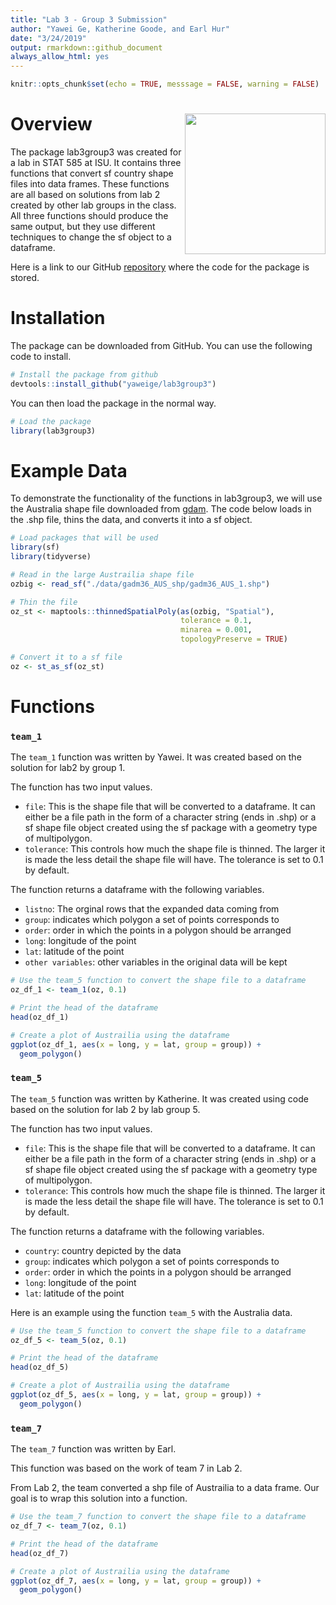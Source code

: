 ```yaml
---
title: "Lab 3 - Group 3 Submission"
author: "Yawei Ge, Katherine Goode, and Earl Hur"
date: "3/24/2019"
output: rmarkdown::github_document
always_allow_html: yes
---
```


```r
knitr::opts_chunk$set(echo = TRUE, messsage = FALSE, warning = FALSE)
```

# Overview <img align="right" width="225" height="225" src="./data-raw/sticker.png">

The package lab3group3 was created for a lab in STAT 585 at ISU. It contains three functions that convert sf country shape files into data frames. These functions are all based on solutions from lab 2 created by other lab groups in the class. All three functions should produce the same output, but they use different techniques to change the sf object to a dataframe.

Here is a link to our GitHub [repository](https://github.com/yaweige/lab3group3) where the code for the package is stored.

# Installation

The package can be downloaded from GitHub. You can use the following code to install.

```r
# Install the package from github
devtools::install_github("yaweige/lab3group3")
```

You can then load the package in the normal way.

```r
# Load the package
library(lab3group3)
```


# Example Data

To demonstrate the functionality of the functions in lab3group3, we will use the Australia shape file downloaded from [gdam](https://gadm.org/download_country_v3.html). The code below loads in the .shp file, thins the data, and converts it into a sf object.

```r
# Load packages that will be used
library(sf)
library(tidyverse)

# Read in the large Austrailia shape file
ozbig <- read_sf("./data/gadm36_AUS_shp/gadm36_AUS_1.shp")

# Thin the file
oz_st <- maptools::thinnedSpatialPoly(as(ozbig, "Spatial"), 
                                      tolerance = 0.1, 
                                      minarea = 0.001, 
                                      topologyPreserve = TRUE)

# Convert it to a sf file
oz <- st_as_sf(oz_st)
```

# Functions

### `team_1`

The `team_1` function was written by Yawei. It was created based on the solution for lab2 by group 1.

The function has two input values.

- `file`:	This is the shape file that will be converted to a dataframe. It can either be a file path in the form of a character string (ends in .shp) or a sf shape file object created using the sf package with a geometry type of multipolygon.
- `tolerance`: This controls how much the shape file is thinned. The larger it is made the less detail the shape file will have. The tolerance is set to 0.1 by default.

The function returns a dataframe with the following variables.

- `listno`: The orginal rows that the expanded data coming from
- `group`: indicates which polygon a set of points corresponds to
- `order`: order in which the points in a polygon should be arranged
- `long`: longitude of the point
- `lat`: latitude of the point
- `other variables`: other variables in the original data will be kept

```r
# Use the team_5 function to convert the shape file to a dataframe
oz_df_1 <- team_1(oz, 0.1)

# Print the head of the dataframe
head(oz_df_1)

# Create a plot of Austrailia using the dataframe
ggplot(oz_df_1, aes(x = long, y = lat, group = group)) + 
  geom_polygon()
```

### `team_5`

The `team_5` function was written by Katherine. It was created using code based on the solution for lab 2 by lab group 5. 

The function has two input values.

- `file`:	This is the shape file that will be converted to a dataframe. It can either be a file path in the form of a character string (ends in .shp) or a sf shape file object created using the sf package with a geometry type of multipolygon.
- `tolerance`: This controls how much the shape file is thinned. The larger it is made the less detail the shape file will have. The tolerance is set to 0.1 by default.

The function returns a dataframe with the following variables.

- `country`: country depicted by the data
- `group`: indicates which polygon a set of points corresponds to
- `order`: order in which the points in a polygon should be arranged
- `long`: longitude of the point
- `lat`: latitude of the point

Here is an example using the function `team_5` with the Australia data.

```r
# Use the team_5 function to convert the shape file to a dataframe
oz_df_5 <- team_5(oz, 0.1)

# Print the head of the dataframe
head(oz_df_5)

# Create a plot of Austrailia using the dataframe
ggplot(oz_df_5, aes(x = long, y = lat, group = group)) + 
  geom_polygon()
```

### `team_7`

The `team_7` function was written by Earl. 

This function was based on the work of team 7 in Lab 2. 

From Lab 2, the team converted a shp file of Austrailia to a data frame. Our goal is to wrap this solution into a function.

```r
# Use the team_7 function to convert the shape file to a dataframe
oz_df_7 <- team_7(oz, 0.1)

# Print the head of the dataframe
head(oz_df_7)

# Create a plot of Austrailia using the dataframe
ggplot(oz_df_7, aes(x = long, y = lat, group = group)) + 
  geom_polygon()
```
